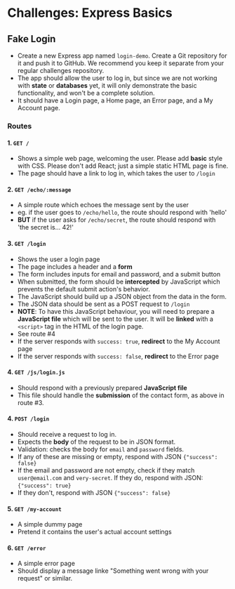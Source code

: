 # Challenges: Express Basics

## Fake Login

- Create a new Express app named `login-demo`. Create a Git repository for it and push it to GitHub. We recommend you keep it separate from your regular challenges repository.
- The app should allow the user to log in, but since we are not working with **state** or **databases** yet, it will only demonstrate the basic functionality, and won't be a complete solution.
- It should have a Login page, a Home page, an Error page, and a My Account page.

### Routes

#### 1. `GET /`

- Shows a simple web page, welcoming the user. Please add **basic** style with CSS. Please don't add React; just a simple static HTML page is fine.
- The page should have a link to log in, which takes the user to `/login`

#### 2. `GET /echo/:message`

- A simple route which echoes the message sent by the user
- eg. if the user goes to `/echo/hello`, the route should respond with 'hello'
- **BUT** if the user asks for `/echo/secret`, the route should respond with 'the secret is... 42!'

#### 3. `GET /login`

- Shows the user a login page
- The page includes a header and a **form**
- The form includes inputs for email and password, and a submit button
- When submitted, the form should be **intercepted** by JavaScript which prevents the default submit action's behavior.
- The JavaScript should build up a JSON object from the data in the form.
- The JSON data should be sent as a POST request to `/login`
- **NOTE**: To have this JavaScript behaviour, you will need to prepare a **JavaScript file** which will be sent to the user. It will be **linked** with a `<script>` tag in the HTML of the login page.
- See route #4
- If the server responds with `success: true`, **redirect** to the My Account page
- If the server responds with `success: false`, **redirect** to the Error page

#### 4. `GET /js/login.js`

- Should respond with a previously prepared **JavaScript file**
- This file should handle the **submission** of the contact form, as above in route #3.

#### 4. `POST /login`

- Should receive a request to log in.
- Expects the **body** of the request to be in JSON format.
- Validation: checks the body for `email` and `password` fields.
- If any of these are missing or empty, respond with JSON `{"success": false}`
- If the email and password are not empty, check if they match `user@email.com` and `very-secret`. If they do, respond with JSON: `{"success": true}`
- If they don't, respond with JSON `{"success": false}`

#### 5. `GET /my-account`

- A simple dummy page
- Pretend it contains the user's actual account settings

#### 6. `GET /error`

- A simple error page
- Should display a message linke "Something went wrong with your request" or similar.